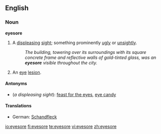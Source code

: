 ==English==

===Noun===
'''eyesore'''

# A [[displeasing]] [[sight]]; something prominently [[ugly]] or [[unsightly]].
#:''The building, towering over its surroundings with its square concrete frame and reflective walls of gold-tinted glass, was an '''eyesore''' visible throughout the city.''
# An [[eye]] [[lesion]].

====Antonyms====
*(''a displeasing sight''): [[feast for the eyes]], [[eye candy]]

====Translations====
{{trans-top|a displeasing sight}}
*German: [[Schandfleck]] {{m}}
{{trans-mid}}
{{trans-bottom}}

[[io:eyesore]]
[[fi:eyesore]]
[[te:eyesore]]
[[vi:eyesore]]
[[zh:eyesore]]